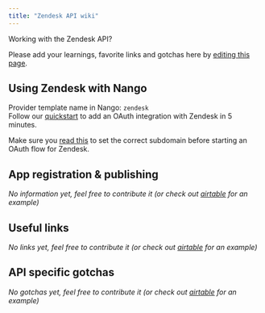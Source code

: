 ```yaml
---
title: "Zendesk API wiki"
---
```


Working with the Zendesk API?

Please add your learnings, favorite links and gotchas here by [editing this page](https://github.com/nangohq/nango/tree/master/docs/docs/providers/zendesk.md).

## Using Zendesk with Nango[](#using-zendesk-with-nango "Direct link to Using Zendesk with Nango")

Provider template name in Nango: `zendesk`  
Follow our [quickstart](/quickstart) to add an OAuth integration with Zendesk in 5 minutes.

Make sure you [read this](/reference/frontend-sdk#connection-config) to set the correct subdomain before starting an OAuth flow for Zendesk.

## App registration & publishing[](#app-registration--publishing "Direct link to App registration & publishing")

_No information yet, feel free to contribute it (or check out [airtable](/providers/airtable) for an example)_

## Useful links[](#useful-links "Direct link to Useful links")

_No links yet, feel free to contribute it (or check out [airtable](/providers/airtable) for an example)_

## API specific gotchas[](#api-specific-gotchas "Direct link to API specific gotchas")

_No gotchas yet, feel free to contribute it (or check out [airtable](/providers/airtable) for an example)_